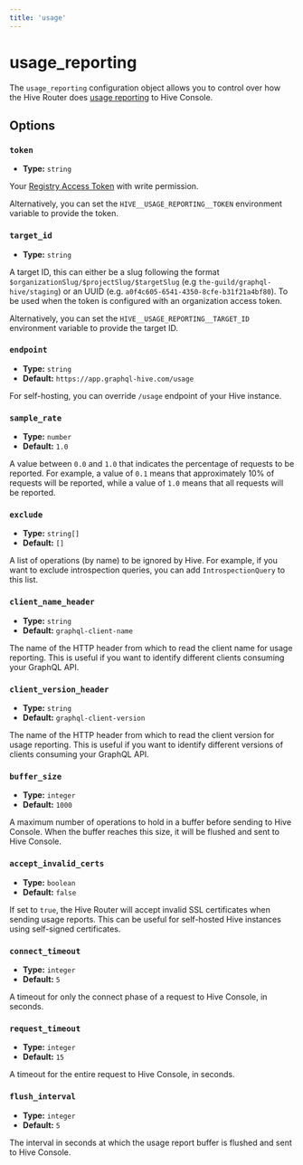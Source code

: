 ```yaml
---
title: 'usage'
---
```


# usage_reporting

The `usage_reporting` configuration object allows you to control over how the Hive Router does
[usage reporting](../../schema-registry/usage-reporting) to Hive Console.

## Options

### `token`

- **Type:** `string`

Your
[Registry Access Token](https://the-guild.dev/graphql/hive/docs/management/targets#registry-access-tokens)
with write permission.

Alternatively, you can set the `HIVE__USAGE_REPORTING__TOKEN` environment variable to provide the
token.

### `target_id`

- **Type:** `string`

A target ID, this can either be a slug following the format
`$organizationSlug/$projectSlug/$targetSlug` (e.g `the-guild/graphql-hive/staging`) or an UUID (e.g.
`a0f4c605-6541-4350-8cfe-b31f21a4bf80`). To be used when the token is configured with an
organization access token.

Alternatively, you can set the `HIVE__USAGE_REPORTING__TARGET_ID` environment variable to provide
the target ID.

### `endpoint`

- **Type:** `string`
- **Default:** `https://app.graphql-hive.com/usage`

For self-hosting, you can override `/usage` endpoint of your Hive instance.

### `sample_rate`

- **Type:** `number`
- **Default:** `1.0`

A value between `0.0` and `1.0` that indicates the percentage of requests to be reported. For
example, a value of `0.1` means that approximately 10% of requests will be reported, while a value
of `1.0` means that all requests will be reported.

### `exclude`

- **Type:** `string[]`
- **Default:** `[]`

A list of operations (by name) to be ignored by Hive. For example, if you want to exclude
introspection queries, you can add `IntrospectionQuery` to this list.

### `client_name_header`

- **Type:** `string`
- **Default:** `graphql-client-name`

The name of the HTTP header from which to read the client name for usage reporting. This is useful
if you want to identify different clients consuming your GraphQL API.

### `client_version_header`

- **Type:** `string`
- **Default:** `graphql-client-version`

The name of the HTTP header from which to read the client version for usage reporting. This is
useful if you want to identify different versions of clients consuming your GraphQL API.

### `buffer_size`

- **Type:** `integer`
- **Default:** `1000`

A maximum number of operations to hold in a buffer before sending to Hive Console. When the buffer
reaches this size, it will be flushed and sent to Hive Console.

### `accept_invalid_certs`

- **Type:** `boolean`
- **Default:** `false`

If set to `true`, the Hive Router will accept invalid SSL certificates when sending usage reports.
This can be useful for self-hosted Hive instances using self-signed certificates.

### `connect_timeout`

- **Type:** `integer`
- **Default:** `5`

A timeout for only the connect phase of a request to Hive Console, in seconds.

### `request_timeout`

- **Type:** `integer`
- **Default:** `15`

A timeout for the entire request to Hive Console, in seconds.

### `flush_interval`

- **Type:** `integer`
- **Default:** `5`

The interval in seconds at which the usage report buffer is flushed and sent to Hive Console.
